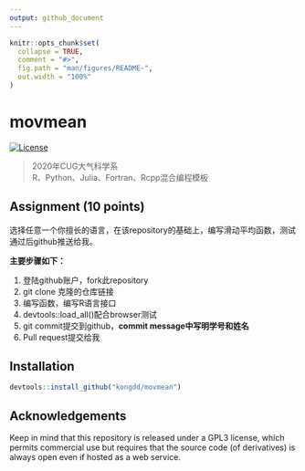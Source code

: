 ```yaml
---
output: github_document
---
```


<!-- README.md is generated from README.Rmd. Please edit that file -->

```r
knitr::opts_chunk$set(
  collapse = TRUE,
  comment = "#>",
  fig.path = "man/figures/README-",
  out.width = "100%"
)
```
# movmean

<!-- badges: start -->
[![License](http://img.shields.io/badge/license-GPL%20%28%3E=%203%29-brightgreen.svg?style=flat)](http://www.gnu.org/licenses/gpl-3.0.html)
<!-- badges: end -->

> 2020年CUG大气科学系   
> R、Python、Julia、Fortran、Rcpp混合编程模板

## Assignment (10 points)

选择任意一个你擅长的语言，在该repository的基础上，编写滑动平均函数，测试通过后github推送给我。

**主要步骤如下：**

1. 登陆github账户，fork此repository
2. git clone 克隆的仓库链接
3. 编写函数，编写R语言接口
4. devtools::load_all()配合browser测试
5. git commit提交到github，__**commit message中写明学号和姓名**__
6. Pull request提交给我

## Installation

``` r
devtools::install_github("kongdd/movmean")
```

## Acknowledgements

Keep in mind that this repository is released under a GPL3 license,
which permits commercial use but requires that the source code (of
derivatives) is always open even if hosted as a web service.
